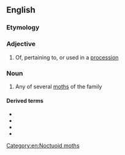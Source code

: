 ==English==
{{rfi|en}}
{{wikipedia|Thaumetopoeidae}}
{{wikispecies|Thaumetopoea}}

===Etymology===
{{suffix|en|procession|ary}}

===Adjective===
{{en-adj}}

# Of, pertaining to, or used in a [[procession]]

===Noun===
{{en-noun|processionaries}}

# Any of several [[moth]]s of the family {{taxlink|Thaumetopoeidae|family|ver=200603}}

====Derived terms====
* {{vern|oak processionary}}
* {{vern|pine processionary}}
* {{l|en|processionary caterpillar}}
* {{vern|processionary moth}}

[[Category:en:Noctuoid moths]]
